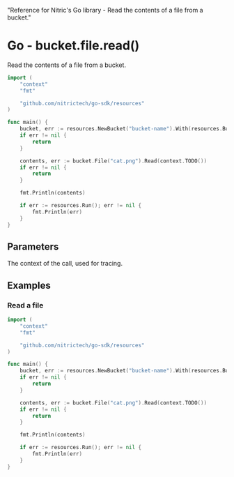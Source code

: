   "Reference for Nitric's Go library - Read the contents of a file from a bucket."

# Go - bucket.file.read()

Read the contents of a file from a bucket.

```go
import (
	"context"
	"fmt"

	"github.com/nitrictech/go-sdk/resources"
)

func main() {
	bucket, err := resources.NewBucket("bucket-name").With(resources.BucketReading)
	if err != nil {
		return
	}

	contents, err := bucket.File("cat.png").Read(context.TODO())
	if err != nil {
		return
	}

	fmt.Println(contents)

	if err := resources.Run(); err != nil {
		fmt.Println(err)
	}
}
```

## Parameters

<Properties>
  <Property name="ctx" required type="context">
    The context of the call, used for tracing.
  </Property>
</Properties>

## Examples

### Read a file

```go
import (
	"context"
	"fmt"

	"github.com/nitrictech/go-sdk/resources"
)

func main() {
	bucket, err := resources.NewBucket("bucket-name").With(resources.BucketReading)
	if err != nil {
		return
	}

	contents, err := bucket.File("cat.png").Read(context.TODO())
	if err != nil {
		return
	}

	fmt.Println(contents)

	if err := resources.Run(); err != nil {
		fmt.Println(err)
	}
}
```
